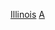 {{United States topic|prefix=:Category:|suffix=電話區號|navbar=plain|exclude-wdc=y|exclude-ter=y|exclude-isl=y|state=expanded}}
{{Cat more|伊利諾州電話區號列表}}
[[Category:美國各州電話區號|Illinois]]
[[Category:伊利諾州通訊|A]]